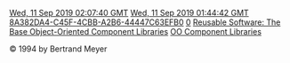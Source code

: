[[Property:modification_date|Wed, 11 Sep 2019 02:07:40 GMT]]
[[Property:publication_date|Wed, 11 Sep 2019 01:44:42 GMT]]
[[Property:uuid|8A382DA4-C45F-4CBB-A2B6-44447C63EFB0]]
[[Property:weight|0]]
[[Property:title|Reusable Software: The Base Object-Oriented Component Libraries]]
[[Property:link_title|OO Component Libraries]]

&copy; 1994 by Bertrand Meyer

{{note|PLACHOLDER FOR WORK IN PROGRESS}}